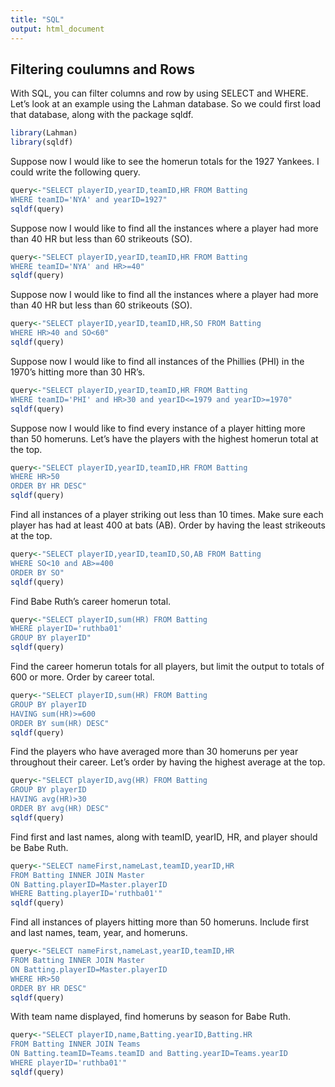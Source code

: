 ```yaml
---
title: "SQL"
output: html_document
---
```


## Filtering coulumns and Rows

With SQL, you can filter columns and row by using SELECT and WHERE. Let's look at an example using the Lahman database. So we could first load that database, along with the package sqldf.

```r
library(Lahman)
library(sqldf)
```

Suppose now I would like to see the homerun totals for the 1927 Yankees. I could write the following query.

```r
query<-"SELECT playerID,yearID,teamID,HR FROM Batting
WHERE teamID='NYA' and yearID=1927"
sqldf(query)
```

Suppose now I would like to find all the instances where a player had more than 40 HR but less than 60 strikeouts (SO).

```r
query<-"SELECT playerID,yearID,teamID,HR FROM Batting
WHERE teamID='NYA' and HR>=40"
sqldf(query)
```

Suppose now I would like to find all the instances where a player had more than 40 HR but less than 60 strikeouts (SO).

```r
query<-"SELECT playerID,yearID,teamID,HR,SO FROM Batting
WHERE HR>40 and SO<60"
sqldf(query)
```

Suppose now I would like to find all instances of the Phillies (PHI) in the 1970's hitting more than 30 HR's.

```r
query<-"SELECT playerID,yearID,teamID,HR FROM Batting
WHERE teamID='PHI' and HR>30 and yearID<=1979 and yearID>=1970"
sqldf(query)
```

Suppose now I would like to find every instance of a player hitting more than 50 homeruns. Let's have the players with the highest homerun total at the top.

```r
query<-"SELECT playerID,yearID,teamID,HR FROM Batting
WHERE HR>50
ORDER BY HR DESC"
sqldf(query)
```

Find all instances of a player striking out less than 10 times. Make sure each player has had at least 400 at bats (AB). Order by having the least strikeouts at the top.


```r
query<-"SELECT playerID,yearID,teamID,SO,AB FROM Batting
WHERE SO<10 and AB>=400
ORDER BY SO"
sqldf(query)
```

Find Babe Ruth's career homerun total.


```r
query<-"SELECT playerID,sum(HR) FROM Batting
WHERE playerID='ruthba01'
GROUP BY playerID"
sqldf(query)
```

Find the career homerun totals for all players, but limit the output to totals of 600 or more. Order by career total.


```r
query<-"SELECT playerID,sum(HR) FROM Batting
GROUP BY playerID
HAVING sum(HR)>=600
ORDER BY sum(HR) DESC"
sqldf(query)
```

Find the players who have averaged more than 30 homeruns per year throughout their career. Let's order by having the highest average at the top.


```r
query<-"SELECT playerID,avg(HR) FROM Batting
GROUP BY playerID
HAVING avg(HR)>30
ORDER BY avg(HR) DESC"
sqldf(query)
```

Find first and last names, along with teamID, yearID, HR, and player should be Babe Ruth.

```r
query<-"SELECT nameFirst,nameLast,teamID,yearID,HR
FROM Batting INNER JOIN Master
ON Batting.playerID=Master.playerID
WHERE Batting.playerID='ruthba01'"
sqldf(query)
```

Find all instances of players hitting more than 50 homeruns. Include first and last names, team, year, and homeruns.

```r
query<-"SELECT nameFirst,nameLast,yearID,teamID,HR
FROM Batting INNER JOIN Master
ON Batting.playerID=Master.playerID
WHERE HR>50
ORDER BY HR DESC"
sqldf(query)
```

With team name displayed, find homeruns by season for Babe Ruth.

```r
query<-"SELECT playerID,name,Batting.yearID,Batting.HR
FROM Batting INNER JOIN Teams
ON Batting.teamID=Teams.teamID and Batting.yearID=Teams.yearID
WHERE playerID='ruthba01'"
sqldf(query)
```

